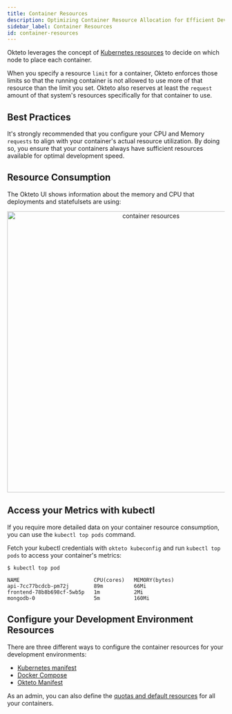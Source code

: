 ```yaml
---
title: Container Resources
description: Optimizing Container Resource Allocation for Efficient Development Environments
sidebar_label: Container Resources
id: container-resources
---
```



Okteto leverages the concept of [Kubernetes resources](https://kubernetes.io/docs/concepts/configuration/manage-resources-containers/) to decide on which node to place each container.

When you specify a resource `limit` for a container, Okteto enforces those limits so that the running container is not allowed to use more of that resource than the limit you set.
Okteto also reserves at least the `request` amount of that system's resources specifically for that container to use.

## Best Practices

It's strongly recommended that you configure your CPU and Memory `requests` to align with your container's actual resource utilization.
By doing so, you ensure that your containers always have sufficient resources available for optimal development speed.

## Resource Consumption

The Okteto UI shows information about the memory and CPU that deployments and statefulsets are using:

<p align="center"><Image src="/docs/cloud/images/container-resources.png" alt="container resources" width="650" /></p>

## Access your Metrics with kubectl

If you require more detailed data on your container resource consumption, you can use the `kubectl top pods` command.

Fetch your kubectl credentials with `okteto kubeconfig` and run `kubectl top pods` to access your container's metrics:

```console
$ kubectl top pod
```

```
NAME                        CPU(cores)   MEMORY(bytes)
api-7cc77bcdcb-pm72j        89m          66Mi
frontend-78b8b698cf-5wb5p   1m           2Mi
mongodb-0                   5m           160Mi
```

## Configure your Development Environment Resources

There are three different ways to configure the container resources for your development environments:

- [Kubernetes manifest](https://kubernetes.io/docs/concepts/configuration/manage-resources-containers/)
- [Docker Compose](/reference/compose/#resources-object-optional)
- [Okteto Manifest](/reference/manifest/#resources-object-optional)

As an admin, you can also define the [quotas and default resources](self-hosted/administration/configuration.mdx/#quotas) for all your containers.